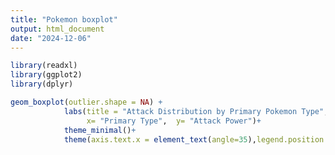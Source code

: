 ```yaml
---
title: "Pokemon boxplot"
output: html_document
date: "2024-12-06"
---
```


```r
library(readxl)
library(ggplot2)
library(dplyr)
```

```r
geom_boxplot(outlier.shape = NA) +
            labs(title = "Attack Distribution by Primary Pokemon Type",
                 x= "Primary Type",  y= "Attack Power")+
            theme_minimal()+
            theme(axis.text.x = element_text(angle=35),legend.position = "none")
```
